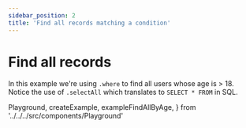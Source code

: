 ```yaml
---
sidebar_position: 2
title: 'Find all records matching a condition'
---
```


# Find all records

In this example we're using `.where` to find all users whose age is > 18.
Notice the use of `.selectAll` which translates to `SELECT * FROM` in SQL.

  Playground,
  createExample,
  exampleFindAllByAge,
} from '../../../src/components/Playground'

<Playground ts={createExample(exampleFindAllByAge)} />
